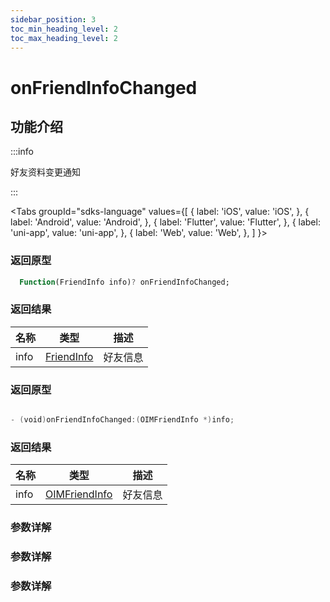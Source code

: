 ```yaml
---
sidebar_position: 3
toc_min_heading_level: 2
toc_max_heading_level: 2
---
```


# onFriendInfoChanged

## 功能介绍

:::info

好友资料变更通知

:::

<Tabs
groupId="sdks-language"
values={[
{ label: 'iOS', value: 'iOS', },
{ label: 'Android', value: 'Android', },
{ label: 'Flutter', value: 'Flutter', },
{ label: 'uni-app', value: 'uni-app', },
{ label: 'Web', value: 'Web', },
]
}>

<TabItem value="Flutter">

### 返回原型

```dart showLineNumbers
  Function(FriendInfo info)? onFriendInfoChanged;
```

### 返回结果

| 名称 | 类型                                                   | 描述     |
| ---- | ------------------------------------------------------ | -------- |
| info | [FriendInfo](docs/sdks/Class/Friend/FriendInfo.mdx) | 好友信息 |

</TabItem>

<TabItem value="iOS">

### 返回原型

```swift showLineNumbers

- (void)onFriendInfoChanged:(OIMFriendInfo *)info;

```

### 返回结果

| 名称 | 类型                                                   | 描述     |
| ---- | ------------------------------------------------------ | -------- |
| info | [OIMFriendInfo](docs/sdks/Class/Friend/FriendInfo.mdx) | 好友信息 |

</TabItem>

<TabItem value="Android">

### 参数详解

</TabItem>

<TabItem value="Web">

### 参数详解

</TabItem>

<TabItem value="uni-app">

### 参数详解

</TabItem>

</Tabs>
